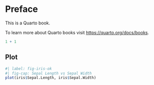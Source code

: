 # Preface {.unnumbered}

This is a Quarto book.

To learn more about Quarto books visit <https://quarto.org/docs/books>.

```r
1 + 1
```

## Plot

```r
#| label: fig-iris-ok
#| fig-cap: Sepal Length vs Sepal Width
plot(iris$Sepal.Length, iris$Sepal.Width)
```

